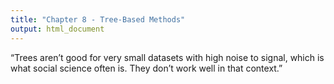 ```yaml
---
title: "Chapter 8 - Tree-Based Methods"
output: html_document
---
```



"Trees aren't good for very small datasets with high noise to signal, which is what social science often is. They don't work well in that context."












